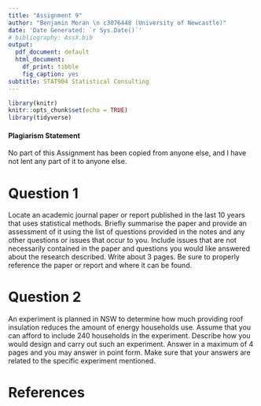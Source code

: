 ```yaml
---
title: "Assignment 9"
author: "Benjamin Moran \n c3076448 (University of Newcastle)"
date: 'Date Generated: `r Sys.Date()`'
# bibliography: AssX.bib
output:
  pdf_document: default
  html_document:
    df_print: tibble
    fig_caption: yes
subtitle: STAT904 Statistical Consulting
---
```


```r
library(knitr)
knitr::opts_chunk$set(echo = TRUE)
library(tidyverse)
```

#### Plagiarism Statement 
No part of this Assignment has been copied from anyone else, and I have not lent any part of it to anyone else.

# Question 1
Locate an academic journal paper or report published in the last 10 years that uses statistical methods. Briefly summarise the paper and provide an assessment of it using the list of questions provided in the notes and any other questions or issues that occur to you. Include issues that are not necessarily contained in the paper and questions you would like answered about the research described. Write about 3 pages. Be sure to properly reference the paper or report and where it can be found.

# Question 2
An experiment is planned in NSW to determine how much providing roof insulation reduces the amount of energy households use. Assume that you can afford to include 240 households in the experiment. Describe how you would design and carry out such an experiment. Answer in a maximum of 4 pages and you may answer in point form. Make sure that your answers are related to the specific experiment mentioned.

# References
